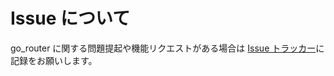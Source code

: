 # Issue について

go_router に関する問題提起や機能リクエストがある場合は [Issue トラッカー](https://github.com/csells/go_router/issues)に記録をお願いします。
